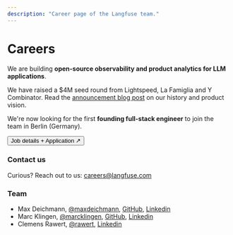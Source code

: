 ```yaml
---
description: "Career page of the Langfuse team."
---
```



# Careers

We are building **open-source observability and product analytics for LLM applications**.

We have raised a $4M seed round from Lightspeed, La Famiglia and Y Combinator. Read the [announcement blog post](/blog/announcing-our-seed-round) on our history and product vision.

We're now looking for the first **founding full-stack engineer** to join the team in Berlin (Germany).

<Button size="lg" className="my-5 mx-auto">
  <Link href="https://www.workatastartup.com/jobs/62929">
    Job details + Application ↗
  </Link>
</Button>

### Contact us

Curious? Reach out to us: careers@langfuse.com

### Team

- Max Deichmann, [@maxdeichmann](https://x.com/maxdeichmann), [GitHub](https://github.com/maxdeichmann), [Linkedin](https://www.linkedin.com/in/maxdeichmann/)
- Marc Klingen, [@marcklingen](https://x.com/marcklingen), [GitHub](https://github.com/marcklingen), [Linkedin](https://www.linkedin.com/in/marcklingen/)
- Clemens Rawert, [@rawert](https://x.com/rawert), [Linkedin](https://www.linkedin.com/in/rawert/)
